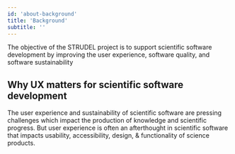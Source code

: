 ```yaml
---
id: 'about-background'
title: 'Background'
subtitle: ''
---
```


<Hero>
The objective of the STRUDEL project is to support scientific software development by improving the user experience, software quality, and software sustainability
</Hero>

<PageContainer>

## Why UX matters for scientific software development

The user experience and sustainability of scientific software are pressing challenges which  impact the production of knowledge and scientific progress. But user experience is often an afterthought in scientific software that impacts usability, accessibility, design, & functionality of science products.



</PageContainer>